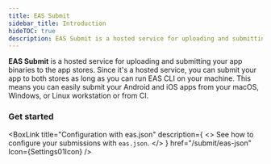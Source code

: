 ```yaml
---
title: EAS Submit
sidebar_title: Introduction
hideTOC: true
description: EAS Submit is a hosted service for uploading and submitting an app binary to the app stores.
---
```




**EAS Submit** is a hosted service for uploading and submitting your app binaries to the app stores. Since it's a hosted service, you can submit your app to both stores as long as you can run EAS CLI on your machine. This means you can easily submit your Android and iOS apps from your macOS, Windows, or Linux workstation or from CI.

### Get started

<BoxLink
  title="Configuration with eas.json"
  description={
    <>
      See how to configure your submissions with <CODE>eas.json</CODE>.
    </>
  }
  href="/submit/eas-json"
  Icon={Settings01Icon}
/>

<BoxLink
  title="Submit to the Google Play Store"
  description="Learn how to submit an Android app to the Google Play Store."
  href="/submit/android"
  Icon={GoogleAppStoreIcon}
/>

<BoxLink
  title="Submit to the Apple App Store"
  description="Learn how to submit an iOS/iPadOS app to the Apple App Store from any operating system."
  href="/submit/ios"
  Icon={AppleAppStoreIcon}
/>
